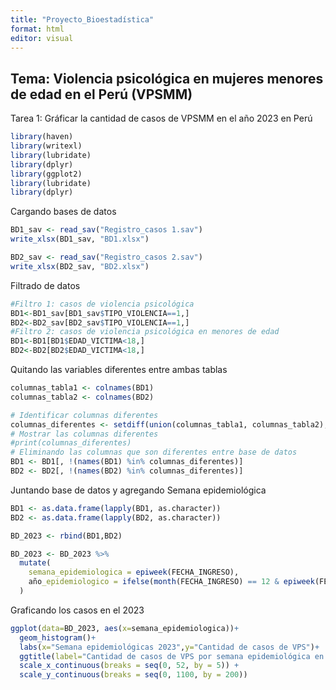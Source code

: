 ```yaml
---
title: "Proyecto_Bioestadística"
format: html
editor: visual
---
```


## Tema: Violencia psicológica en mujeres menores de edad en el Perú (VPSMM) 

Tarea 1: Gráficar la cantidad de casos de VPSMM en el año 2023 en Perú

```r
library(haven)
library(writexl)
library(lubridate)
library(dplyr)
library(ggplot2)
library(lubridate)
library(dplyr)
```

Cargando bases de datos

```r
BD1_sav <- read_sav("Registro_casos 1.sav")
write_xlsx(BD1_sav, "BD1.xlsx")

BD2_sav <- read_sav("Registro_casos 2.sav")
write_xlsx(BD2_sav, "BD2.xlsx")
```

Filtrado de datos

```r
#Filtro 1: casos de violencia psicológica
BD1<-BD1_sav[BD1_sav$TIPO_VIOLENCIA==1,]
BD2<-BD2_sav[BD2_sav$TIPO_VIOLENCIA==1,]
#Filtro 2: casos de violencia psicológica en menores de edad
BD1<-BD1[BD1$EDAD_VICTIMA<18,]
BD2<-BD2[BD2$EDAD_VICTIMA<18,]
```

Quitando las variables diferentes entre ambas tablas

```r
columnas_tabla1 <- colnames(BD1)
columnas_tabla2 <- colnames(BD2)

# Identificar columnas diferentes
columnas_diferentes <- setdiff(union(columnas_tabla1, columnas_tabla2), intersect(columnas_tabla1, columnas_tabla2))
# Mostrar las columnas diferentes
#print(columnas_diferentes)
# Eliminando las columnas que son diferentes entre base de datos 
BD1 <- BD1[, !(names(BD1) %in% columnas_diferentes)]
BD2 <- BD2[, !(names(BD2) %in% columnas_diferentes)]
```

Juntando base de datos y agregando Semana epidemiológica

```r
BD1 <- as.data.frame(lapply(BD1, as.character))
BD2 <- as.data.frame(lapply(BD2, as.character))

BD_2023 <- rbind(BD1,BD2)

BD_2023 <- BD_2023 %>%
  mutate(
    semana_epidemiologica = epiweek(FECHA_INGRESO),
    año_epidemiologico = ifelse(month(FECHA_INGRESO) == 12 & epiweek(FECHA_INGRESO) == 1, year(FECHA_INGRESO) + 1, year(FECHA_INGRESO))
  )
```

Graficando los casos en el 2023

```r
ggplot(data=BD_2023, aes(x=semana_epidemiologica))+
  geom_histogram()+
  labs(x="Semana epidemiológicas 2023",y="Cantidad de casos de VPS")+
  ggtitle(label="Cantidad de casos de VPS por semana epidemiológica en el 2023")+
  scale_x_continuous(breaks = seq(0, 52, by = 5)) +
  scale_y_continuous(breaks = seq(0, 1100, by = 200))
```
